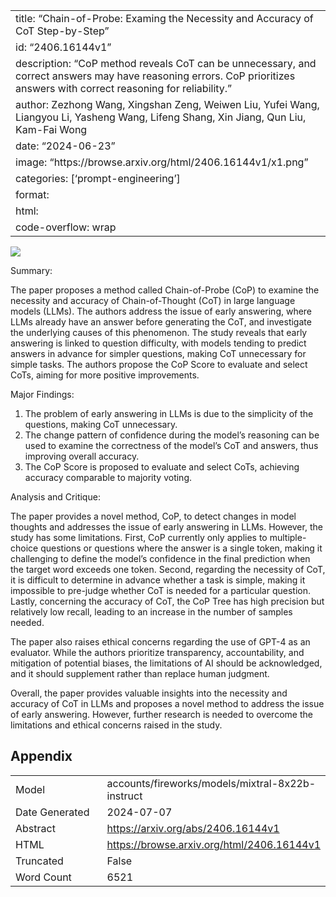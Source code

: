 
---
title: "Chain-of-Probe: Examing the Necessity and Accuracy of CoT Step-by-Step"
id: "2406.16144v1"
description: "CoP method reveals CoT can be unnecessary, and correct answers may have reasoning errors. CoP prioritizes answers with correct reasoning for reliability."
author: Zezhong Wang, Xingshan Zeng, Weiwen Liu, Yufei Wang, Liangyou Li, Yasheng Wang, Lifeng Shang, Xin Jiang, Qun Liu, Kam-Fai Wong
date: "2024-06-23"
image: "https://browse.arxiv.org/html/2406.16144v1/x1.png"
categories: ['prompt-engineering']
format:
  html:
    code-overflow: wrap
---

![](https://browse.arxiv.org/html/2406.16144v1/x1.png)

Summary:

The paper proposes a method called Chain-of-Probe (CoP) to examine the necessity and accuracy of Chain-of-Thought (CoT) in large language models (LLMs). The authors address the issue of early answering, where LLMs already have an answer before generating the CoT, and investigate the underlying causes of this phenomenon. The study reveals that early answering is linked to question difficulty, with models tending to predict answers in advance for simpler questions, making CoT unnecessary for simple tasks. The authors propose the CoP Score to evaluate and select CoTs, aiming for more positive improvements.

Major Findings:

1. The problem of early answering in LLMs is due to the simplicity of the questions, making CoT unnecessary.
2. The change pattern of confidence during the model’s reasoning can be used to examine the correctness of the model’s CoT and answers, thus improving overall accuracy.
3. The CoP Score is proposed to evaluate and select CoTs, achieving accuracy comparable to majority voting.

Analysis and Critique:

The paper provides a novel method, CoP, to detect changes in model thoughts and addresses the issue of early answering in LLMs. However, the study has some limitations. First, CoP currently only applies to multiple-choice questions or questions where the answer is a single token, making it challenging to define the model’s confidence in the final prediction when the target word exceeds one token. Second, regarding the necessity of CoT, it is difficult to determine in advance whether a task is simple, making it impossible to pre-judge whether CoT is needed for a particular question. Lastly, concerning the accuracy of CoT, the CoP Tree has high precision but relatively low recall, leading to an increase in the number of samples needed.

The paper also raises ethical concerns regarding the use of GPT-4 as an evaluator. While the authors prioritize transparency, accountability, and mitigation of potential biases, the limitations of AI should be acknowledged, and it should supplement rather than replace human judgment.

Overall, the paper provides valuable insights into the necessity and accuracy of CoT in LLMs and proposes a novel method to address the issue of early answering. However, further research is needed to overcome the limitations and ethical concerns raised in the study.

## Appendix

|          |          |
|----------|----------|
| Model     | accounts/fireworks/models/mixtral-8x22b-instruct       |
| Date Generated     | 2024-07-07       |
| Abstract | [https://arxiv.org/abs/2406.16144v1](https://arxiv.org/abs/2406.16144v1)        |
| HTML     | [https://browse.arxiv.org/html/2406.16144v1](https://browse.arxiv.org/html/2406.16144v1)       |
| Truncated       | False       |
| Word Count       | 6521       |